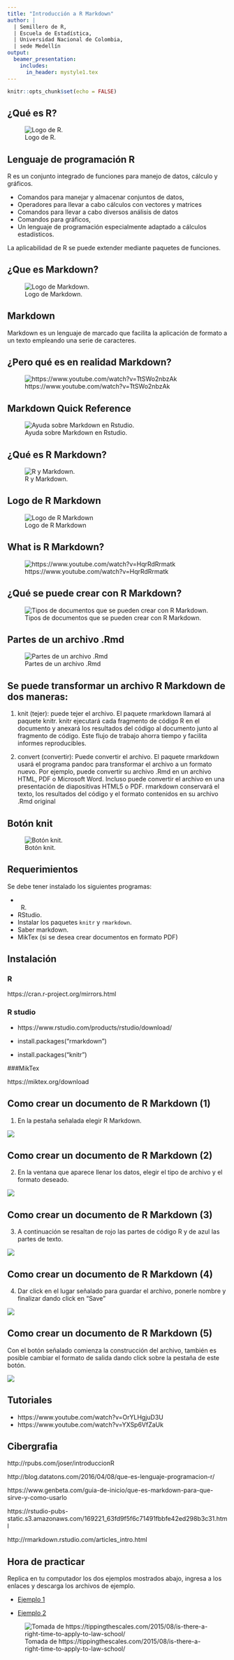 ```yaml
---
title: "Introducción a R Markdown"
author: |
  | Semillero de R,
  | Escuela de Estadística,
  | Universidad Nacional de Colombia,
  | sede Medellín
output:
  beamer_presentation:
    includes:
      in_header: mystyle1.tex
---
```


```r
knitr::opts_chunk$set(echo = FALSE)
```
## ¿Qué es R?
![Logo de R.](R.jpg)

## Lenguaje de programación R

R es un conjunto integrado de funciones para manejo de datos, cálculo y gráficos.

- Comandos para manejar y almacenar conjuntos de datos,
- Operadores para llevar a cabo cálculos con vectores y matrices
- Comandos para llevar a cabo diversos análisis de datos
- Comandos para gráficos,
- Un lenguaje de programación especialmente adaptado a cálculos estadísticos.

La aplicabilidad de R se puede extender mediante paquetes de funciones.

## ¿Que es Markdown?

![Logo de Markdown.](M.jpg)

## Markdown

Markdown es un lenguaje de marcado que facilita la aplicación de formato a un texto empleando una serie de caracteres. 


## ¿Pero qué es en realidad Markdown?

![https://www.youtube.com/watch?v=TtSWo2nbzAk](video.jpg)

## Markdown Quick Reference

![Ayuda sobre Markdown en Rstudio.](helpMarkdown.png)



## ¿Qué es R Markdown?

![R y Markdown.](amigos.png)

## Logo de R Markdown

![Logo de R Markdown](rmarkdown.png)

## What is R Markdown? 

![https://www.youtube.com/watch?v=HqrRdRrmatk](video.jpg)

## ¿Qué se puede crear con R Markdown?

![Tipos de documentos que se pueden crear con R Markdown.](RM.jpg)


## Partes de un archivo .Rmd

![Partes de un archivo .Rmd](ejemplo1.png)

## Se puede transformar un archivo R Markdown de dos maneras:

1. knit (tejer): puede tejer el archivo. El paquete rmarkdown llamará al paquete knitr. knitr ejecutará cada fragmento de código R en el documento y anexará los resultados del código al documento junto al fragmento de código. Este flujo de trabajo ahorra tiempo y facilita informes reproducibles.

2. convert (convertir): Puede convertir el archivo. El paquete rmarkdown usará el programa pandoc para transformar el archivo a un formato nuevo. Por ejemplo, puede convertir su archivo .Rmd en un archivo HTML, PDF o Microsoft Word. Incluso puede convertir el archivo en una presentación de diapositivas HTML5 o PDF. rmarkdown conservará el texto, los resultados del código y el formato contenidos en su archivo .Rmd original

## Botón knit

![Botón knit.](ejemplo2.png)


## Requerimientos

Se debe tener instalado los siguientes programas:

- R.
- RStudio.
- Instalar los paquetes `knitr` y `rmarkdown`.
- Saber markdown.
- MikTex (si se desea crear documentos en formato PDF)

## Instalación 

### R

https://cran.r-project.org/mirrors.html

### R studio

- https://www.rstudio.com/products/rstudio/download/

- install.packages("rmarkdown")

- install.packages("knitr")

###MikTex

https://miktex.org/download

## Como crear un documento de R Markdown (1)

1. En la pestaña señalada elegir R Markdown.

![](RM1.jpg)

## Como crear un documento de R Markdown (2)

2. En la ventana que aparece llenar los datos, elegir el tipo de archivo y el formato deseado.

![](RM2.jpg)

## Como crear un documento de R Markdown (3)

3. A continuación se resaltan de rojo las partes de código R y de azul las partes de texto.

![](RM4.jpg)

## Como crear un documento de R Markdown (4)

4. Dar click en el lugar señalado para guardar el archivo, ponerle nombre y finalizar dando click en "Save"

![](RM3.jpg)

## Como crear un documento de R Markdown (5)

Con el botón señalado comienza la construcción del archivo, también es posible cambiar el formato de salida dando click sobre la pestaña de este botón.

![](RM5.jpg)


## Tutoriales

- https://www.youtube.com/watch?v=OrYLHgjuD3U
- https://www.youtube.com/watch?v=YXSp6VfZaUk

## Cibergrafia

http://rpubs.com/joser/introduccionR

http://blog.datatons.com/2016/04/08/que-es-lenguaje-programacion-r/

https://www.genbeta.com/guia-de-inicio/que-es-markdown-para-que-sirve-y-como-usarlo

https://rstudio-pubs-static.s3.amazonaws.com/169221_63fd9f5f6c71491fbbfe42ed298b3c31.html

http://rmarkdown.rstudio.com/articles_intro.html

## Hora de practicar
Replica en tu computador los dos ejemplos mostrados abajo, ingresa a los enlaces y descarga los archivos de ejemplo.

- [Ejemplo 1](https://github.com/srunal/talleres/blob/master/Taller%20intro%20R%20Markdown/Ejemplo1.docx)  

- [Ejemplo 2](https://github.com/srunal/talleres/blob/master/Taller%20intro%20R%20Markdown/Ejemplo2.docx)

![Tomada de https://tippingthescales.com/2015/08/is-there-a-right-time-to-apply-to-law-school/](Happy-Woman.jpg)

